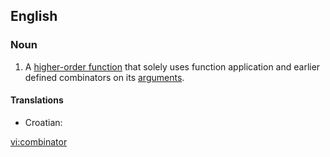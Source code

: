 ==English==

===Noun===
{{en-noun}}

# {{computer science}} A [[higher-order function]] that solely uses function application and earlier defined combinators on its [[argument]]s.

====Translations====
{{trans-top|high-order function}}
*Croatian: {{t|hr|kombinator|m}}
{{trans-mid}}
{{trans-bottom}}

[[vi:combinator]]